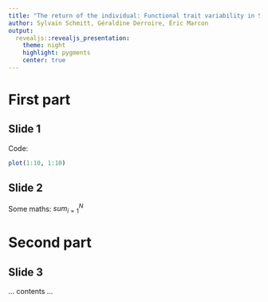 ```yaml
---
title: "The return of the individual: Functional trait variability in Symphonia species complex"
author: Sylvain Schmitt, Géraldine Derroire, Éric Marcon
output: 
  revealjs::revealjs_presentation:
    theme: night
    highlight: pygments
    center: true
---
```

 
# First part

## Slide 1
Code:
 
```r
plot(1:10, 1:10)
```
 
## Slide 2
Some maths: $sum_{i=1}^{N}$
 
# Second part

## Slide 3
... contents ...
